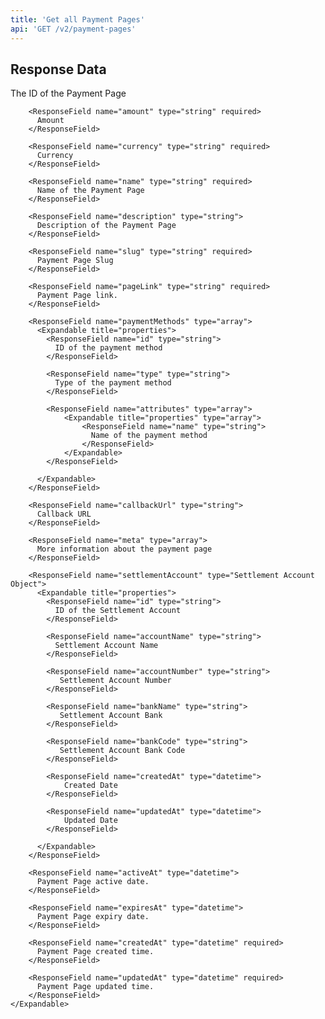 ```yaml
---
title: 'Get all Payment Pages'
api: 'GET /v2/payment-pages'
---
```


## Response Data

<ResponseField name="paymentPages" type="array">
    <Expandable title="items">
        <ResponseField name="id" type="string" required>
          The ID of the Payment Page
        </ResponseField>

        <ResponseField name="amount" type="string" required>
          Amount
        </ResponseField>

        <ResponseField name="currency" type="string" required>
          Currency
        </ResponseField>

        <ResponseField name="name" type="string" required>
          Name of the Payment Page
        </ResponseField>

        <ResponseField name="description" type="string">
          Description of the Payment Page
        </ResponseField>

        <ResponseField name="slug" type="string" required>
          Payment Page Slug
        </ResponseField>

        <ResponseField name="pageLink" type="string" required>
          Payment Page link.
        </ResponseField>

        <ResponseField name="paymentMethods" type="array">
          <Expandable title="properties">
            <ResponseField name="id" type="string">
              ID of the payment method
            </ResponseField>

            <ResponseField name="type" type="string">
              Type of the payment method
            </ResponseField>

            <ResponseField name="attributes" type="array">
                <Expandable title="properties" type="array">
                    <ResponseField name="name" type="string">
                      Name of the payment method
                    </ResponseField>
                </Expandable>
            </ResponseField>

          </Expandable>
        </ResponseField>

        <ResponseField name="callbackUrl" type="string">
          Callback URL
        </ResponseField>

        <ResponseField name="meta" type="array">
          More information about the payment page
        </ResponseField>

        <ResponseField name="settlementAccount" type="Settlement Account Object">
          <Expandable title="properties">
            <ResponseField name="id" type="string">
              ID of the Settlement Account
            </ResponseField>

            <ResponseField name="accountName" type="string">
              Settlement Account Name
            </ResponseField>

            <ResponseField name="accountNumber" type="string">
               Settlement Account Number
            </ResponseField>

            <ResponseField name="bankName" type="string">
               Settlement Account Bank
            </ResponseField>

            <ResponseField name="bankCode" type="string">
               Settlement Account Bank Code
            </ResponseField>

            <ResponseField name="createdAt" type="datetime">
                Created Date
            </ResponseField>

            <ResponseField name="updatedAt" type="datetime">
                Updated Date
            </ResponseField>

          </Expandable>
        </ResponseField>

        <ResponseField name="activeAt" type="datetime">
          Payment Page active date.
        </ResponseField>

        <ResponseField name="expiresAt" type="datetime">
          Payment Page expiry date.
        </ResponseField>

        <ResponseField name="createdAt" type="datetime" required>
          Payment Page created time.
        </ResponseField>

        <ResponseField name="updatedAt" type="datetime" required>
          Payment Page updated time.
        </ResponseField>
    </Expandable>
</ResponseField>